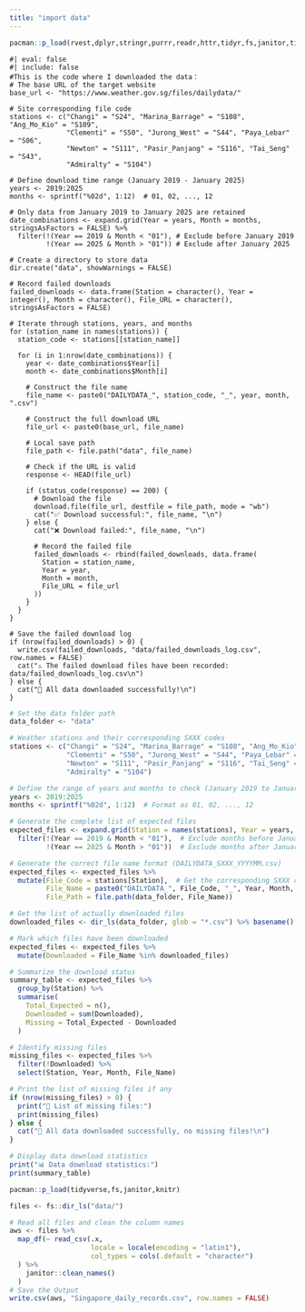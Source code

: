 ```yaml
---
title: "import data"
---
```


```r
pacman::p_load(rvest,dplyr,stringr,purrr,readr,httr,tidyr,fs,janitor,tidyverse,knitr)

```

```undefined
#| eval: false
#| include: false
#This is the code where I downloaded the data：
# The base URL of the target website
base_url <- "https://www.weather.gov.sg/files/dailydata/"

# Site corresponding file code
stations <- c("Changi" = "S24", "Marina_Barrage" = "S108", "Ang_Mo_Kio" = "S109",
              "Clementi" = "S50", "Jurong_West" = "S44", "Paya_Lebar" = "S06",
              "Newton" = "S111", "Pasir_Panjang" = "S116", "Tai_Seng" = "S43",
              "Admiralty" = "S104")

# Define download time range (January 2019 - January 2025)
years <- 2019:2025
months <- sprintf("%02d", 1:12)  # 01, 02, ..., 12

# Only data from January 2019 to January 2025 are retained
date_combinations <- expand.grid(Year = years, Month = months, stringsAsFactors = FALSE) %>%
  filter(!(Year == 2019 & Month < "01"), # Exclude before January 2019
         !(Year == 2025 & Month > "01")) # Exclude after January 2025

# Create a directory to store data
dir.create("data", showWarnings = FALSE)

# Record failed downloads
failed_downloads <- data.frame(Station = character(), Year = integer(), Month = character(), File_URL = character(), stringsAsFactors = FALSE)

# Iterate through stations, years, and months
for (station_name in names(stations)) {
  station_code <- stations[[station_name]]
  
  for (i in 1:nrow(date_combinations)) {
    year <- date_combinations$Year[i]
    month <- date_combinations$Month[i]
    
    # Construct the file name
    file_name <- paste0("DAILYDATA_", station_code, "_", year, month, ".csv")
    
    # Construct the full download URL
    file_url <- paste0(base_url, file_name)

    # Local save path
    file_path <- file.path("data", file_name)
    
    # Check if the URL is valid
    response <- HEAD(file_url)
    
    if (status_code(response) == 200) {
      # Download the file
      download.file(file_url, destfile = file_path, mode = "wb")
      cat("✅ Download successful:", file_name, "\n")
    } else {
      cat("❌ Download failed:", file_name, "\n")
      
      # Record the failed file
      failed_downloads <- rbind(failed_downloads, data.frame(
        Station = station_name,
        Year = year,
        Month = month,
        File_URL = file_url
      ))
    }
  }
}

# Save the failed download log
if (nrow(failed_downloads) > 0) {
  write.csv(failed_downloads, "data/failed_downloads_log.csv", row.names = FALSE)
  cat("⚠️ The failed download files have been recorded: data/failed_downloads_log.csv\n")
} else {
  cat("🎉 All data downloaded successfully!\n")
}

```

```r
# Set the data folder path
data_folder <- "data"

# Weather stations and their corresponding SXXX codes
stations <- c("Changi" = "S24", "Marina_Barrage" = "S108", "Ang_Mo_Kio" = "S109",
              "Clementi" = "S50", "Jurong_West" = "S44", "Paya_Lebar" = "S06",
              "Newton" = "S111", "Pasir_Panjang" = "S116", "Tai_Seng" = "S43",
              "Admiralty" = "S104")

# Define the range of years and months to check (January 2019 to January 2025)
years <- 2019:2025
months <- sprintf("%02d", 1:12)  # Format as 01, 02, ..., 12

# Generate the complete list of expected files
expected_files <- expand.grid(Station = names(stations), Year = years, Month = months, stringsAsFactors = FALSE) %>%
  filter(!(Year == 2019 & Month < "01"),  # Exclude months before January 2019
         !(Year == 2025 & Month > "01"))  # Exclude months after January 2025

# Generate the correct file name format (DAILYDATA_SXXX_YYYYMM.csv)
expected_files <- expected_files %>%
  mutate(File_Code = stations[Station],  # Get the corresponding SXXX code
         File_Name = paste0("DAILYDATA_", File_Code, "_", Year, Month, ".csv"),
         File_Path = file.path(data_folder, File_Name))

# Get the list of actually downloaded files
downloaded_files <- dir_ls(data_folder, glob = "*.csv") %>% basename()

# Mark which files have been downloaded
expected_files <- expected_files %>%
  mutate(Downloaded = File_Name %in% downloaded_files)

# Summarize the download status
summary_table <- expected_files %>%
  group_by(Station) %>%
  summarise(
    Total_Expected = n(),
    Downloaded = sum(Downloaded),
    Missing = Total_Expected - Downloaded
  )

# Identify missing files
missing_files <- expected_files %>%
  filter(!Downloaded) %>%
  select(Station, Year, Month, File_Name)

# Print the list of missing files if any
if (nrow(missing_files) > 0) {
  print("🚨 List of missing files:")
  print(missing_files)
} else {
  cat("🎉 All data downloaded successfully, no missing files!\n")
}

# Display data download statistics
print("📊 Data download statistics:")
print(summary_table)

```

```r
pacman::p_load(tidyverse,fs,janitor,knitr)

files <- fs::dir_ls("data/") 

# Read all files and clean the column names
aws <- files %>%
  map_df(~ read_csv(.x, 
                    locale = locale(encoding = "latin1"),
                    col_types = cols(.default = "character")
  ) %>% 
    janitor::clean_names()
  ) 
# Save the Output
write.csv(aws, "Singapore_daily_records.csv", row.names = FALSE)


```
